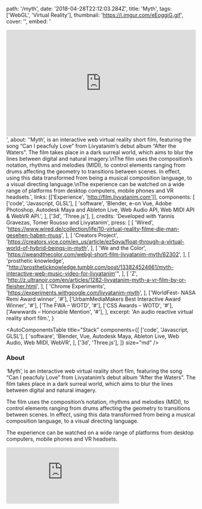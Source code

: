   path: '/myth',
  date: '2018-04-28T22:12:03.284Z',
  title: 'Myth',
  tags: ['WebGL', 'Virtual Reality'],
  thumbnail: 'https://i.imgur.com/eEoggiG.gif',
  cover: '',
  embed:
    '<div style="padding:56.25% 0 0 0;position:relative;"><iframe src="https://player.vimeo.com/video/145578640?autoplay=0&title=0&byline=0&portrait=0" style="position:absolute;top:0;left:0;width:100%;height:100%;" frameborder="0" webkitallowfullscreen mozallowfullscreen allowfullscreen></iframe></div>',
  about:
    '‘Myth’, is an interactive web virtual reality short film, featuring the song “Can I peacfuly Love” from Livyatanim’s debut album “After the Waters”. The film takes place in a dark surreal world, which aims to blur the lines between digital and natural imagery.\nThe film uses the composition’s notation, rhythms and melodies (MIDI), to control elements ranging from drums affecting the geometry to transitions between scenes. In effect, using this data transformed from being a musical composition language, to a visual directing language.\nThe experience can be watched on a wide range of platforms from desktop computers, mobile phones and VR headsets.',
  links: [['Experience', 'http://film.livyatanim.com']],
  components: [
    ['code', 'Javascript, GLSL'],
    [
      'software',
      'Blender, e-on Vue, Adobe Photoshop, Autodesk Maya and Ableton Live, Web Audio API, Web MIDI API & WebVR API.',
    ],
    ['3d', 'Three.js'],
  ],
  credits: 'Developed with Yannis Gravezas, Tomer Rousso and Livyatanim',
  press: [
    [
      'Wired',
      'https://www.wired.de/collection/life/10-virtual-reality-filme-die-man-gesehen-haben-muss',
    ],
    [
      'Creators Project',
      'https://creators.vice.com/en_us/article/ez5qva/float-through-a-virtual-world-of-hybrid-beings-in-myth',
    ],
    [
      'We and the Color',
      'https://weandthecolor.com/webgl-short-film-livyatanim-myth/62302',
    ],
    [
      'prosthetic knowledge',
      "http://prostheticknowledge.tumblr.com/post/133824524661/myth-interactive-web-music-video-for-livyatanim'",
    ],
    [
      'Z',
      'http://z.ultranoir.com/en/articles/1282-livyatanim-myth-a-vr-film-by-or-fleisher.html',
    ],
    [
      'Chrome Experiments',
      'https://experiments.withgoogle.com/livyatanim-myth',
    ],
    ['WorldFest- NASA Remi Award winner', '#'],
    ['UrbamMediaMakers Best Interactive Award Winner', '#'],
    ['The FWA – WOTD', '#'],
    ['CSS Awards – WOTD', '#'],
    ['Awwwards – Honorable Mention', '#'],
  ],
  excerpt: 'An audio reactive virtual reality short film.',
}

<AutoComponentsTable
  title="Stack"
  components={[
    ['code', 'Javascript, GLSL'],
    [
      'software',
      'Blender, Vue, Autodesk Maya, Ableton Live, Web Audio, Web MIDI, WebVR',
    ],
    ['3d', 'Three.js'],
  ]}
  size="md"
/>

### About

‘Myth’, is an interactive web virtual reality short film, featuring the song “Can I peacfuly Love” from Livyatanim’s debut album “After the Waters”. The film takes place in a dark surreal world, which aims to blur the lines between digital and natural imagery.

The film uses the composition’s notation, rhythms and melodies (MIDI), to control elements ranging from drums affecting the geometry to transitions between scenes. In effect, using this data transformed from being a musical composition language, to a visual directing language.

The experience can be watched on a wide range of platforms from desktop computers, mobile phones and VR headsets.

<iframe
  src="https://player.vimeo.com/video/145578640?autoplay=0&title=0&byline=0&portrait=0"
  style={{
    width: '100%',
    height: '400px',
  }}
  frameBorder="0"
  allowFullScreen
/>

### Credits

Developed with Yannis Gravezas, Tomer Rousso and Livyatanim

### Additional Links

- [Album](https://livyatanim.bandcamp.com)

### Recognition

- [Wired](https://www.wired.de/collection/life/10-virtual-reality-filme-die-man-gesehen-haben-muss)
- [Creators Project](https://creators.vice.com/en_us/article/ez5qva/float-through-a-virtual-world-of-hybrid-beings-in-myth)
- [We and the Color](https://weandthecolor.com/webgl-short-film-livyatanim-myth/62302)
- [prosthetic knowledge](http://prostheticknowledge.tumblr.com/post/133824524661/myth-interactive-web-music-video-for-livyatanim')
- [Z](http://z.ultranoir.com/en/articles/1282-livyatanim-myth-a-vr-film-by-or-fleisher.html)
- [Chrome Experiments](https://experiments.withgoogle.com/livyatanim-myth)
- [WorldFest- NASA Remi Award winner](https://www.nasa.gov/awards/2017/remi-award-winners/)
- [UrbamMediaMakers Best Interactive Award Winner](https://www.urbammedia.org/wp-content/uploads/2016/12/2016-Finalists.pdf)
- [The FWA – WOTD](https://www.thefwa.com/award/website-of-the-day/myth-by-livyatanim/)
- [CSS Awards – WOTD](https://www.cssawards.net/website/livyatanim-myth/)
- [Awwwards – Honorable Mention](https://www.awwwards.com/sites/livyatanim-myth)
